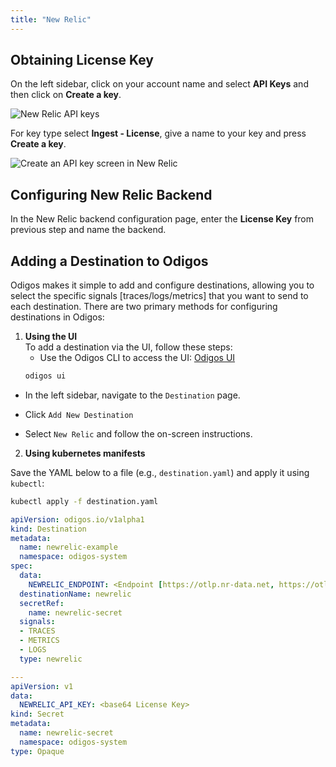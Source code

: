 ---
title: "New Relic"
---

## Obtaining License Key

On the left sidebar, click on your account name and select **API Keys** and then click on **Create a key**.

<Frame>
    <img src="/backends/images/newrelic1.png" alt="New Relic API keys" />
</Frame>

For key type select **Ingest - License**, give a name to your key and press **Create a key**.

<Frame>
    <img src="/backends/images/newrelic2.png" alt="Create an API key screen in New Relic" />
</Frame>

## Configuring New Relic Backend

In the New Relic backend configuration page, enter the **License Key** from previous step and name the backend.


## Adding a Destination to Odigos

Odigos makes it simple to add and configure destinations, allowing you to select the specific signals [traces/logs/metrics] that you want to send to each destination. There are two primary methods for configuring destinations in Odigos:

1. **Using the UI**  
   To add a destination via the UI, follow these steps:
   - Use the Odigos CLI to access the UI: [Odigos UI](https://docs.odigos.io/cli/odigos_ui)
   ```bash
   odigos ui
    ```
- In the left sidebar, navigate to the `Destination` page.

- Click `Add New Destination`

- Select `New Relic` and follow the on-screen instructions.



2. **Using kubernetes manifests**

Save the YAML below to a file (e.g., `destination.yaml`) and apply it using `kubectl`:

```bash
kubectl apply -f destination.yaml
```


```yaml
apiVersion: odigos.io/v1alpha1
kind: Destination
metadata:
  name: newrelic-example
  namespace: odigos-system
spec:
  data:
    NEWRELIC_ENDPOINT: <Endpoint [https://otlp.nr-data.net, https://otlp.eu01.nr-data.net]>
  destinationName: newrelic
  secretRef:
    name: newrelic-secret
  signals:
  - TRACES
  - METRICS
  - LOGS
  type: newrelic

---
apiVersion: v1
data:
  NEWRELIC_API_KEY: <base64 License Key>
kind: Secret
metadata:
  name: newrelic-secret
  namespace: odigos-system
type: Opaque
```
